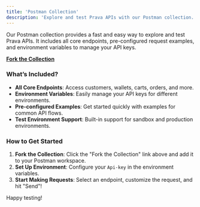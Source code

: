 ```yaml
---
title: 'Postman Collection'
description: 'Explore and test Prava APIs with our Postman collection.'
---
```


Our Postman collection provides a fast and easy way to explore and test Prava APIs. It includes all core endpoints, pre-configured request examples, and environment variables to manage your API keys.

[**Fork the Collection**](https://www.postman.com/winter-equinox-228601/prava-apis/collection/qrk9unp/prava-apis-collection-sandbox)

### What’s Included?

*   **All Core Endpoints**: Access customers, wallets, carts, orders, and more.
*   **Environment Variables**: Easily manage your API keys for different environments.
*   **Pre-configured Examples**: Get started quickly with examples for common API flows.
*   **Test Environment Support**: Built-in support for sandbox and production environments.

### How to Get Started

1.  **Fork the Collection**: Click the "Fork the Collection" link above and add it to your Postman workspace.
2.  **Set Up Environment**: Configure your `Api-key` in the environment variables.
3.  **Start Making Requests**: Select an endpoint, customize the request, and hit "Send"!

Happy testing!
